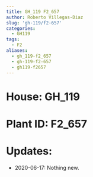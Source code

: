 ```yaml
---
title: GH_119 F2_657
author: Roberto Villegas-Diaz
slug: 'gh-119/f2-657'
categories:
  - GH119
tags:
  - F2
aliases:
  - gh_119-f2_657
  - gh-119-f2-657
  - gh119-f2657
---
```


# **House**: GH_119
# **Plant ID**: F2_657
# **Updates**: 
 - 2020-06-17: Nothing new.
